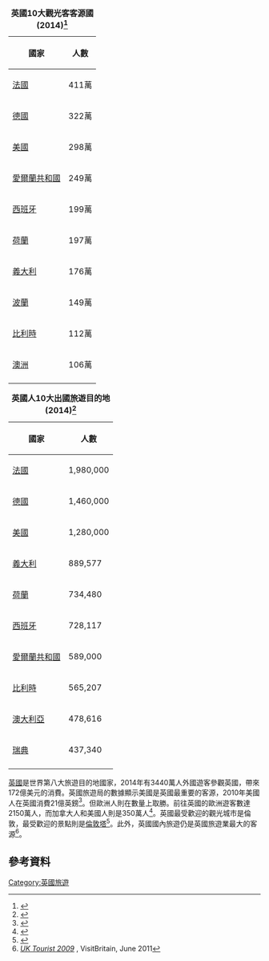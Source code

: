 {|class="wikitable sortable" style="font-size: 90%;float:right" width= align=center
|+ '''英國10大觀光客客源國 (2014)<ref>{{cite web|url=http://visual.ons.gov.uk/travel-trends/|publisher=Office for National Statistics|title=Who visits the UK? Travel trends from 2004-2014|year=2015|accessdate=2016-01-07}}</ref>'''
|- style="background:lightgrey;"
! 國家||人數
|-
|{{flagicon|FRA}} [[法國|法國]]||411萬
|-
|{{flagicon|GER}} [[德國|德國]]||322萬
|-
|{{flagicon|USA}} [[美國|美國]]||298萬
|-
|{{flagicon|IRE}} [[愛爾蘭共和國|愛爾蘭共和國]]||249萬
|-
|{{flagicon|ESP}} [[西班牙|西班牙]]||199萬
|-
|{{flagicon|NED}} [[荷蘭|荷蘭]]||197萬
|-
|{{flagicon|ITA}} [[義大利|義大利]]||176萬
|-
|{{flagicon|POL}} [[波蘭|波蘭]]||149萬
|-
|{{flagicon|BEL}} [[比利時|比利時]]||112萬
|-
|{{flagicon|AUS}} [[澳洲|澳洲]]||106萬
|-
|}

{|class="wikitable sortable" style="font-size: 90%;float:right" width= align=center
|+ '''英國人10大出國旅遊目的地 (2014)<ref>{{Cite web |url=https://www.visitbritain.org/nation-region-county-data |title=存档副本 |accessdate=2016-02-02 |archive-date=2017-02-09 |archive-url=https://web.archive.org/web/20170209150038/https://www.visitbritain.org/nation-region-county-data |dead-url=no }}</ref>'''
|- style="background:lightgrey;"
! 國家||人數
|-
|{{flagicon|FRA}} [[法國|法國]]||1,980,000
|-
|{{flagicon|GER}} [[德國|德國]]||1,460,000
|-
|{{flagicon|USA}} [[美國|美國]]||1,280,000
|-
|{{flagicon|ITA}} [[義大利|義大利]]||889,577
|-
|{{flagicon|NED}} [[荷蘭|荷蘭]]||734,480
|-
|{{flagicon|ESP}} [[西班牙|西班牙]]||728,117
|-
|{{flagicon|IRE}} [[愛爾蘭共和國|愛爾蘭共和國]]||589,000
|-
|{{flagicon|BEL}} [[比利時|比利時]]||565,207
|-
|{{flagicon|AUS}} [[澳大利亞|澳大利亞]]||478,616
|-
|{{flagicon|SWE}} [[瑞典|瑞典]]||437,340
|-
|}
[[英國|英國]]是世界第八大旅遊目的地國家，2014年有3440萬人外國遊客參觀英國，帶來172億美元的消費。英國旅遊局的數據顯示美國是英國最重要的客源，2010年美國人在英國消費21億英鎊<ref>{{cite web|url=http://news.sky.com/home/world-news/article/16044975|publisher=Sky News|title=Fears US Debt Crisis Will Hit UK Tourism|year=2011|accessdate=2011-08-06}}{{dead link|date=October 2017 |bot=InternetArchiveBot }}</ref>。但歐洲人則在數量上取勝。前往英國的歐洲遊客數達2150萬人，而加拿大人和美國人則是350萬人<ref>{{cite web|url=http://www.statistics.gov.uk/cci/nugget.asp?id=352|publisher=Office for National Statistics|title=Office for National Statistics - Overseas residents' visits to the UK|year=2010|accessdate=2011-08-14|archive-date=2011-08-25|archive-url=https://web.archive.org/web/20110825143234/http://www.statistics.gov.uk/cci/nugget.asp?id=352|dead-url=yes}}</ref>。英國最受歡迎的觀光城市是倫敦，最受歡迎的景點則是[[倫敦塔|倫敦塔]]<ref name=ALVA>{{cite web|url=http://www.alva.org.uk/visitor_statistics/|title=Visits Made in 2009 to Visitor Attractions in Membership with ALVA|publisher=Association of Leading Visitor Attractions|accessdate=21 May 2010|deadurl=yes|archiveurl=https://web.archive.org/web/20101031142218/http://www.alva.org.uk/visitor_statistics/|archivedate=31 October 2010}}</ref>。此外，英國國內旅遊仍是英國旅遊業最大的客源<ref name=VB2009>''[http://www.visitbritain.org/Images/UK%20Tourist%202009_tcm139-191452.pdf UK Tourist 2009] {{webarchive|url=https://web.archive.org/web/20150217185950/http://www.visitbritain.org/Images/UK%20Tourist%202009_tcm139-191452.pdf |date=2015-02-17 }}'', VisitBritain, June 2011</ref>。
==參考資料==
{{reflist}}
{{欧洲題目|觀光}}
[[Category:英國旅遊|Category:英國旅遊]]